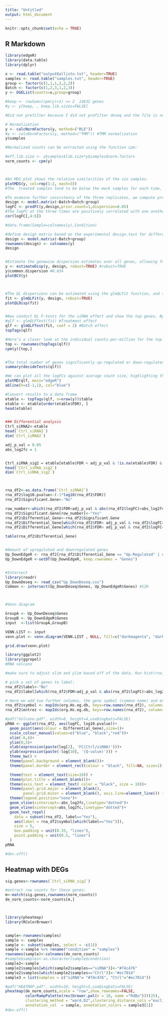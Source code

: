 ---
title: "Untitled"
output: html_document
---

```{r setup, include=FALSE}
knitr::opts_chunk$set(echo = TRUE)
```

## R Markdown

```{r}
library(edgeR)
library(data.table)
library(dplyr)

x <- read.table("outputKallisto.txt", header=TRUE)
samples <- read.table("samples.txt", header=TRUE)
group <- factor(c(1,1,1,2,2,2))
Batch <- factor(c(1,2,3,1,2,3))
y <- DGEList(counts=x,group=group)

#keep <- rowSums(cpm(y)>1) >= 2  14632 genes 
#y <- y[keep, , keep.lib.sizes=FALSE]

#Did not prefilter because I did not prefilter deseq and the file is not that big

# Normalization
y <- calcNormFactors(y, method=("RLE"))
#y <- calcNormFactors(y, method=("TMM")) #TMM normalization
y$samples

#Normalized counts can be extracted using the function cpm:

#eff.lib.size <- y$samples$lib.size*y$samples$norm.factors
norm_counts <- cpm(y)



#An MDS plot shows the relative similarities of the six samples.
plotMDS(y, col=rep(1:2, each=3))
#The  treated samples tend to be below the mock samples for each time, suggesting a treatment effect within each time.

#To examine further consistency of the three replicates, we compute predictive log2-foldchanges (logFC) for the treatment separately for the three times.
design <- model.matrix(~Batch+Batch:group)
logFC <- predFC(y,design,prior.count=1,dispersion=0.05)
#The logFC at the three times are positively correlated with one another,
cor(logFC[,4:6])

#data.frame(Sample=colnames(y),Condition)

#define design matrix based on the experimental design.test for differential expressions between  control and SiRNA samples within batches, i.e. adjusting for differences between batches. In statistical terms,this is an additive linear model. So the design matrix is created as:
design <- model.matrix(~Batch+group)
rownames(design) <- colnames(y)
design


#Estimate the genewise dispersion estimates over all genes, allowing for a possible abundance trend. The estimation is also robustified against potential outlier genes.
y <- estimateDisp(y, design, robust=TRUE) #robust=TRUE
y$common.dispersion #0.034
plotBCV(y)



#The QL dispersions can be estimated using the glmQLFit function, and then be visualized with the plotQLDisp function
fit <- glmQLFit(y, design, robust=TRUE) 
plotQLDisp(fit)


#Now conduct QL F-tests for the siRNA effect and show the top genes. By default, the test is for the last coefficient in the design matrix, which in this case is the group(siRNA) effect
#qlf <- glmQLFTest(fit) #Treatment effect
qlf <- glmQLFTest(fit, coef = 2) #Batch effect
topTags(qlf)

#Here’s a closer look at the individual counts-per-million for the top genes. The top genes are very consistent across the three replicates:
top <- rownames(topTags(qlf))
cpm(y)[top,]


#The total number of genes significantly up-regulated or down-regulated at 5% FDR is summarized as follows
summary(decideTests(qlf))

#We can plot all the logFCs against average count size, highlighting the DE genes: The blue lines indicate 2-fold up or down
plotMD(qlf, main="edgeR")
abline(h=c(-1,1), col="blue")

#Convert results to a data frame
etable <- topTags(qlf, n=nrow(y))$table
etable <- etable[order(etable$FDR), ]
head(etable)



```


```{r}
### Differential analysis
Ctrl_siRNA2<-etable
head(`Ctrl_siRNA2`)
dim(`Ctrl_siRNA2`)

adj_p_val = 0.05
abs_log2fc = 1


Ctrl_siRNA_sig2 = etable[etable$FDR < adj_p_val & !is.na(etable$FDR) & abs(etable$logFC) >abs_log2fc,]
head(`Ctrl_siRNA_sig2`)
dim(`Ctrl_siRNA_sig2`)



rna_df2<-as.data.frame(`Ctrl_siRNA2`)
rna_df2$log10.pvalue<-(-1*log10(rna_df2$FDR))
rna_df2$Significant.Gene<-"No"

row_number<-which(rna_df2$FDR<adj_p_val & abs(rna_df2$logFC)>abs_log2fc)
rna_df2$Significant.Gene[row_number]<-"Yes"
rna_df2$Differential_Gene<-rna_df2$Significant.Gene
rna_df2$Differential_Gene[which(rna_df2$FDR< adj_p_val & rna_df2$logFC> abs_log2fc)]<-"Up-Regulated"
rna_df2$Differential_Gene[which(rna_df2$FDR< adj_p_val & rna_df2$logFC< -abs_log2fc)]<-"Down-Regulated"

table(rna_df2$Differential_Gene)


#Amount of upregulated and downregulated genes
Up_DownEdgeR <- rna_df2[rna_df2$Differential_Gene == "Up-Regulated" | rna_df2$Differential_Gene == "Down-Regulated",] #686
Up_DownEdgeR <-setDT(Up_DownEdgeR, keep.rownames = "Genes")


#Intersect
library(readr)
Up_DownDeseq <- read_csv("Up_DownDeseq.csv")
Common <- intersect(Up_DownDeseq$Genes, Up_DownEdgeR$Genes) #120



#Venn diagram

GroupA <- Up_DownDeseq$Genes
GroupB <- Up_DownEdgeR$Genes
input  <-list(GroupA,GroupB)

VENN.LIST <- input
venn.plot <- venn.diagram(VENN.LIST , NULL, fill=c("darkmagenta", "darkblue"), alpha=c(0.5,0.5), cex = 2, cat.fontface=4, category.names=c("Deseq", "EdgeR"), main="Venn Diagram")

grid.draw(venn.plot)


```

```{r Volcano plot with ggplot2}
library(ggplot2)
library(ggrepel)
#RNA volcano

#make sure to adjust xlim and ylim based off of the data. Run hist(rna_df$log2FoldChange) and hist(rna_df$log10.pvalue) to get an idea

# pick a set of genes to label:
rna_df2$label<-"No"
rna_df2$label[which(rna_df2$FDR<adj_p_val & abs(rna_df2$logFC)>abs_log2fc)]<-"Yes"

# Here we add two further columns, the gene symbol (common name) and entrez ID - both of which may be useful downstream
rna_df2$symbol <- mapIds(org.Hs.eg.db, keys=row.names(rna_df2), column="SYMBOL", keytype="ENSEMBL", multiVals="first") # MAPS GENE IDs
rna_df2$entrez <- mapIds(org.Hs.eg.db, keys=row.names(rna_df2), column="ENTREZID", keytype="ENSEMBL", multiVals="first")

#pdf("Volcano.pdf", width=8, height=4,useDingbats=FALSE)
pRNA <- ggplot(rna_df2, aes(logFC, log10.pvalue))+
  geom_point(aes(colour = Differential_Gene),size=1)+
  scale_colour_manual(values=c("blue", "black","red"))+
  xlim(-6,6)+
  ylim(0,5)+
  xlab(expression(paste(log[2], 'FC(Ctrl/siRNA)')))+
  ylab(expression(paste(-log[10], '(Q-value)'))) +
  theme_bw() + 
  theme(panel.background = element_blank())+
  theme(panel.border = element_rect(colour = "black", fill=NA, size=1))+

  theme(text = element_text(size=10)) +
  theme(plot.title = element_blank())+
  theme(axis.text = element_text( color = "black", size = 10))+
  theme(panel.grid.major = element_blank(), 
        panel.grid.minor = element_blank(), axis.line=element_line()) +
  theme(legend.position="none")+
  geom_vline(xintercept=-abs_log2fc,linetype="dotted")+
  geom_vline(xintercept=abs_log2fc,linetype="dotted")+
  geom_text_repel(
    data = subset(rna_df2, label=="Yes"),
    aes(label = rna_df2$symbol[which(label=="Yes")]),
    size = 5,
    box.padding = unit(0.35, "lines"),
    point.padding = unit(0.5, "lines")
  )
pRNA

#dev.off()

```


## Heatmap with DEGs
```{r Heatmap}

sig.genes<-rownames(`Ctrl_siRNA_sig2`)

#extract raw counts for these genes:
m<-match(sig.genes,rownames(norm_counts))
de_norm_counts<-norm_counts[m,]



library(pheatmap)
library(RColorBrewer)


sample<-rownames(samples)
sample <- samples
sample <- subset(samples, select = -c(1))
sample <-sample %>% rename("condition" = "samples")
rownames(sample)<-colnames(de_norm_counts)
#sample$samples<-as.character(sample$condition)
sample2<-sample
sample2$samples[which(sample2$samples=="siRNA")]<-"#74c476"
sample2$samples[which(sample2$samples=="Ctrl")]<-"#ec7014"
sample3 = list(samples = c("siRNA"= "#74c476", "Ctrl"="#ec7014"))

#pdf("HEATMAP.pdf", width=10, height=5,useDingbats=FALSE)
pheatmap(de_norm_counts,scale = "row",show_rownames=FALSE,
         colorRampPalette(rev(brewer.pal(n = 10, name ="RdBu")))(25),
         clustering_method = "ward.D2",clustering_distance_cols ="euclidean",
         annotation_col  = sample, annotation_colors = sample3[1])
#dev.off()

```

